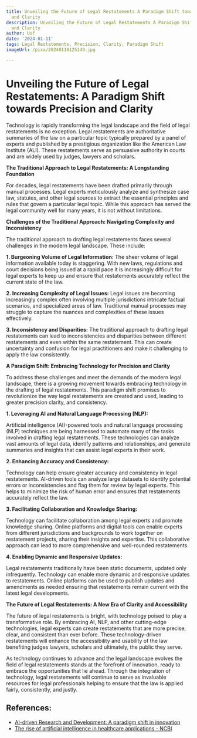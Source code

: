 ```yaml
---
title: Unveiling the Future of Legal Restatements A Paradigm Shift towards Precision
  and Clarity
description: Unveiling the Future of Legal Restatements A Paradigm Shift towards Precision
  and Clarity
author: Usf
date: '2024-01-11'
tags: Legal Restatements, Precision, Clarity, Paradigm Shift
imageUrl: /pixa/20240118125149.jpg

---
```

# Unveiling the Future of  Legal Restatements: A  Paradigm Shift towards Precision and Clarity

Technology is rapidly transforming the legal landscape and the field of legal restatements is no exception. Legal restatements are authoritative summaries of the law on a  particular topic typically prepared by a panel of experts and published by a  prestigious organization like the American Law Institute  (ALI). These restatements serve as persuasive authority in courts and are widely used by judges, lawyers  and scholars.

**The Traditional Approach to Legal Restatements: A Longstanding Foundation**

For decades, legal restatements have been drafted primarily through manual processes.  Legal experts meticulously analyze and synthesize  case law, statutes, and other legal  sources to extract the  essential principles and rules that govern a particular legal topic. While this approach has served the legal  community well for many years, it is not without limitations.

**Challenges of the Traditional Approach: Navigating Complexity and Inconsistency**

The traditional approach to drafting legal restatements faces several challenges in the  modern legal landscape. These include:

**1. Burgeoning Volume of Legal Information:** The sheer volume of legal information  available today is staggering. With new laws, regulations  and court decisions being issued at a rapid pace it is increasingly difficult for legal experts to keep up and ensure that restatements accurately reflect the current state of the law.

**2.  Increasing Complexity of Legal Issues:** Legal issues are becoming increasingly  complex often involving multiple jurisdictions intricate factual scenarios, and specialized areas of law. Traditional manual processes may struggle to capture  the nuances and complexities of these issues effectively.

**3. Inconsistency and Disparities:** The traditional approach to  drafting legal  restatements can  lead to inconsistencies and disparities between different restatements and  even within the same restatement. This can create uncertainty and confusion for legal practitioners  and make it challenging to apply the law  consistently.

**A Paradigm Shift: Embracing Technology for Precision and Clarity**

To address these challenges  and meet the demands  of  the modern legal landscape, there is a growing movement towards  embracing  technology in the drafting of legal restatements. This  paradigm shift promises to revolutionize the way legal restatements are created and used, leading to greater precision clarity, and consistency.

**1. Leveraging  AI and  Natural Language Processing (NLP):**

Artificial intelligence (AI)-powered tools and natural language  processing (NLP) techniques are being harnessed to automate many of the tasks  involved in drafting legal restatements. These technologies can analyze vast amounts of legal data, identify  patterns and relationships, and generate summaries and insights that can assist legal experts in their work.

**2. Enhancing Accuracy and Consistency:**

Technology  can help ensure greater accuracy  and consistency  in legal restatements.  AI-driven  tools can analyze large datasets to identify potential errors or inconsistencies and flag them for  review by legal experts. This helps to minimize the risk  of human error and ensures  that restatements accurately reflect the law.

**3. Facilitating Collaboration and Knowledge Sharing:**

Technology can facilitate collaboration among legal experts and promote knowledge sharing. Online  platforms and digital tools  can enable  experts from different jurisdictions and  backgrounds to work  together on  restatement projects, sharing  their insights  and expertise. This collaborative approach can lead to more comprehensive and well-rounded restatements.

**4. Enabling  Dynamic and Responsive Updates:**

Legal restatements traditionally have been static documents, updated only infrequently. Technology can  enable more dynamic  and responsive  updates  to restatements. Online platforms can be used to  publish updates and amendments as needed ensuring that restatements remain current with the latest legal  developments.

**The Future of Legal Restatements: A New Era of Clarity and Accessibility**

The  future  of legal restatements is bright, with technology poised to play a transformative role. By embracing AI, NLP, and other cutting-edge technologies, legal experts can create restatements that are  more precise, clear, and consistent than ever before. These technology-driven restatements will  enhance  the accessibility and usability of the law  benefiting judges lawyers, scholars and ultimately, the public they serve.

As technology continues to advance and the legal landscape  evolves the field of legal restatements stands at the forefront of innovation,  ready to embrace the opportunities that  lie ahead. Through the integration of technology, legal restatements will continue to serve as  invaluable resources for legal professionals helping to ensure that the law is applied fairly, consistently, and justly.

## References:
- [AI-driven Research and Development: A paradigm shift in innovation](https://www.rdworldonline.com/ai-driven-research-and-development-a-paradigm-shift-in-innovation/)
- [The rise of artificial intelligence in healthcare applications - NCBI](https://www.ncbi.nlm.nih.gov/pmc/articles/PMC7325854/)
